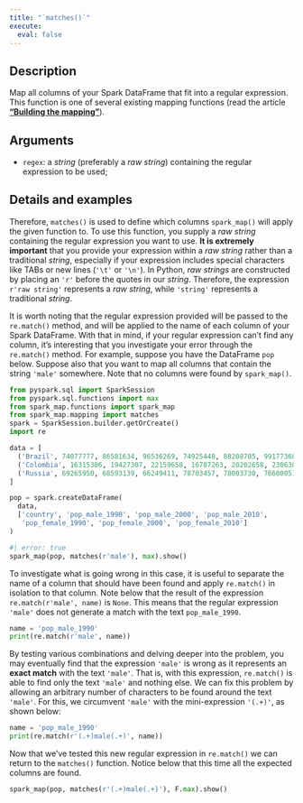 ```yaml
---
title: "`matches()`"
execute:
  eval: false
---
```


## Description

Map all columns of your Spark DataFrame that fit into a regular expression. This function is one of several existing mapping functions (read the article [**"Building the mapping"**](articles/building-mapping.qmd)).

## Arguments

- `regex`: a *string* (preferably a *raw string*) containing the regular expression to be used;

## Details and examples

Therefore, `matches()` is used to define which columns `spark_map()` will apply the given function to. To use this function, you supply a *raw string* containing the regular expression you want to use. **It is extremely important** that you provide your expression within a *raw string* rather than a traditional *string*, especially if your expression includes special characters like TABs or new lines (`'\t'` or `'\n'`). In Python, *raw strings* are constructed by placing an `'r'` before the quotes in our *string*. Therefore, the expression `r'raw string'` represents a *raw string*, while `'string'` represents a traditional *string*.

It is worth noting that the regular expression provided will be passed to the `re.match()` method, and will be applied to the name of each column of your Spark DataFrame. With that in mind, if your regular expression can't find any column, it's interesting that you investigate your error through the `re.match()` method. For example, suppose you have the DataFrame `pop` below. Suppose also that you want to map all columns that contain the string `'male'` somewhere. Note that no columns were found by `spark_map()`.

```python
from pyspark.sql import SparkSession
from pyspark.sql.functions import max
from spark_map.functions import spark_map
from spark_map.mapping import matches
spark = SparkSession.builder.getOrCreate()
import re

data = [
  ('Brazil', 74077777, 86581634, 96536269, 74925448, 88208705, 99177368),
  ('Colombia', 16315306, 19427307, 22159658, 16787263, 20202658, 23063041),
  ('Russia', 69265950, 68593139, 66249411, 78703457, 78003730, 76600057)
]

pop = spark.createDataFrame(
  data,
  ['country', 'pop_male_1990', 'pop_male_2000', 'pop_male_2010',
   'pop_female_1990', 'pop_female_2000', 'pop_female_2010']
)
```

```python
#| error: true
spark_map(pop, matches(r'male'), max).show()
```


To investigate what is going wrong in this case, it is useful to separate the name of a column that should have been found and apply `re.match()` in isolation to that column. Note below that the result of the expression `re.match(r'male', name)` is `None`. This means that the regular expression `'male'` does not generate a match with the text `pop_male_1990`.

```python
name = 'pop_male_1990'
print(re.match(r'male', name))
```


By testing various combinations and delving deeper into the problem, you may eventually find that the expression `'male'` is wrong as it represents an **exact match** with the text `'male'`. That is, with this expression, `re.match()` is able to find only the text `'male'` and nothing else. We can fix this problem by allowing an arbitrary number of characters to be found around the text `'male'`. For this, we circumvent `'male'` with the mini-expression `'(.+)'`, as shown below:


```python
name = 'pop_male_1990'
print(re.match(r'(.+)male(.+)', name))
```

Now that we've tested this new regular expression in `re.match()` we can return to the `matches()` function. Notice below that this time all the expected columns are found.


```python
spark_map(pop, matches(r'(.+)male(.+)'), F.max).show()
```

